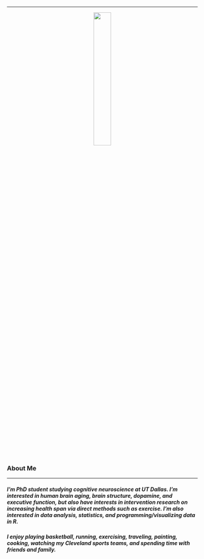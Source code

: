 
---


<center>
![](ggm2.png){
width=30% }
</center>


### About Me

---
##### I'm PhD student studying cognitive neuroscience at UT Dallas. I'm interested in human brain aging, brain structure, dopamine, and executive function, but also have interests in intervention research on increasing health span via direct methods such as exercise. I'm also interested in data analysis, statistics, and programming/visualizing data in R. 

##### I enjoy playing basketball, running, exercising, traveling, painting, cooking, watching my Cleveland sports teams, and spending time with friends and family. 





